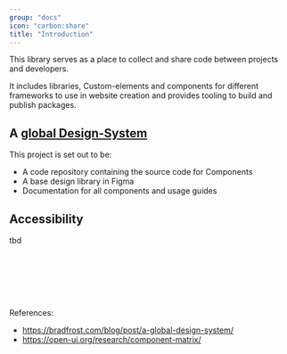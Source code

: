 ```yaml
---
group: "docs"
icon: "carbon:share"
title: "Introduction"
---
```



This library serves as a place to collect and share code between projects and developers.

It includes libraries, Custom-elements and components for different frameworks to use in website creation and provides tooling to build and publish packages.

## A [global Design-System](https://bradfrost.com/blog/post/a-global-design-system/)

This project is set out to be:

- A code repository containing the source code for Components
- A base design library in Figma
- Documentation for all components and usage guides


## Accessibility

tbd


<br/>
<br/>
<br/>
<br/>
<br/>


References:
- https://bradfrost.com/blog/post/a-global-design-system/
- https://open-ui.org/research/component-matrix/
